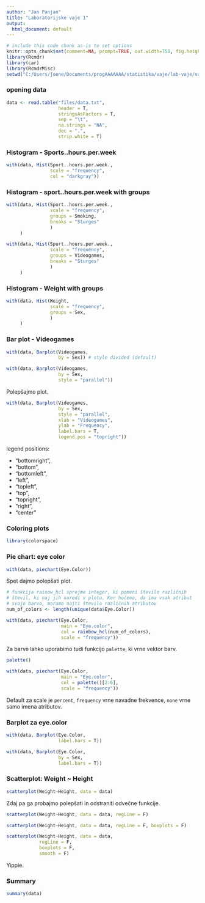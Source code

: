 ```yaml
---
author: "Jan Panjan"
title: "Laboratorijske vaje 1"
output:
  html_document: default
---
```

<!-- R Commander Markdown Template -->

```r
# include this code chunk as-is to set options
knitr::opts_chunk$set(comment=NA, prompt=TRUE, out.width=750, fig.height=8, fig.width=8)
library(Rcmdr)
library(car)
library(RcmdrMisc)
setwd("C:/Users/joene/Documents/progAAAAAAA/statistika/vaje/lab-vaje/vaje-1/")
```

### opening data

```r
data <- read.table("files/data.txt", 
                   header = T, 
                   stringsAsFactors = T, 
                   sep = "\t",
                   na.strings = "NA",
                   dec = ".",
                   strip.white = T)
```

### Histogram - Sports..hours.per.week

```r
with(data, Hist(Sport..hours.per.week., 
                scale = "frequency", 
                col = "darkgray"))
```

### Histogram - sport..hours.per.week with groups

```r
with(data, Hist(Sport..hours.per.week., 
                scale = "frequency", 
                groups = Smoking,
                breaks = "Sturges"
                )
     )
```

```r
with(data, Hist(Sport..hours.per.week., 
                scale = "frequency", 
                groups = Videogames,
                breaks = "Sturges"
                )
     )
```

### Histogram - Weight with groups

```r
with(data, Hist(Weight, 
                scale = "frequency", 
                groups = Sex,
                )
     )
```

### Bar plot - Videogames

```r
with(data, Barplot(Videogames,
                   by = Sex)) # style divided (default)
```

```r
with(data, Barplot(Videogames,
                   by = Sex,
                   style = "parallel"))
```

Polepšajmo plot.

```r
with(data, Barplot(Videogames,
                   by = Sex,
                   style = "parallel",
                   xlab = "Videogames",
                   ylab = "Frequency",
                   label.bars = T,
                   legend.pos = "topright")) 
```

legend positions: 

- "bottomright", 
- "bottom", 
- "bottomleft", 
- "left",
- "topleft", 
- "top", 
- "topright", 
- "right", 
- "center"

### Coloring plots

```r
library(colorspace)
```

### Pie chart: eye color

```r
with(data, piechart(Eye.Color))
```

Spet dajmo polepšati plot.

```r
# funkcija rainow_hcl sprejme integer, ki pomeni število različnih
# števil, ki naj jih naredi v plotu. Ker hočemo, da ima vsak atribut
# svojo barvo, moramo najti število različnih atributov
num_of_colors <- length(unique(data$Eye.Color))

with(data, piechart(Eye.Color,
                    main = "Eye.color",
                    col = rainbow_hcl(num_of_colors),
                    scale = "frequency"))
```

Za barve lahko uporabimo tudi funkcijo `palette`, ki vrne vektor barv.

```r
palette()
```

```r
with(data, piechart(Eye.Color,
                    main = "Eye.color",
                    col = palette()[2:6],
                    scale = "frequency"))
```


Default za scale je `percent`, `frequency` vrne navadne frekvence, `none` vrne samo imena atributov.

### Barplot za eye.color

```r
with(data, Barplot(Eye.Color,
                   label.bars = T))
```


```r
with(data, Barplot(Eye.Color,
                   by = Sex,
                   label.bars = T))
```

### Scatterplot: Weight ~ Height

```r
scatterplot(Weight~Height, data = data) 
```

Zdaj pa ga probajmo polepšati in odstraniti odvečne funkcije.

```r
scatterplot(Weight~Height, data = data, regLine = F)
```

```r
scatterplot(Weight~Height, data = data, regLine = F, boxplots = F)
```

```r
scatterplot(Weight~Height, data = data,
            regLine = F,
            boxplots = F,
            smooth = F)
```

Yippie.

### Summary

```r
summary(data)
```

